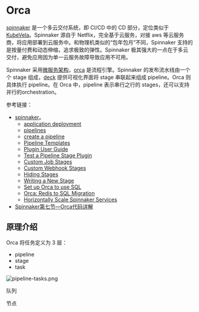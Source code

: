 # Orca

[spinnaker](https://spinnaker.io/) 是一个多云交付系统，即 CI/CD 中的 CD 部分，定位类似于 [KubeVela](https://kubevela.io/zh/)。Spinnaker 源自于 Netflix，完全基于云服务，对接 aws 等云服务商，将应用部署到云服务中。和物理机类似的“包年包月”不同，Spinnaker 支持的是按量付费和动态伸缩，追求极致的弹性。Spinnaker 极其强大的一点在于多云交付，避免应用因为单一云服务故障导致应用不可用。

Spinnaker 采用[微服务架构](https://spinnaker.io/docs/reference/architecture/microservices-overview/)，[orca](https://github.com/spinnaker/orca) 是流程引擎。Spinnaker 的发布流水线由一个个 stage 组成，[deck](https://github.com/spinnaker/deck) 提供可视化界面将 stage 串联起来组成 pipeline。Orca 则具体执行 pipeline。在 Orca 中，pipeline 表示串行之行的 stages，还可以支持并行的orchestration。

参考链接：

* [spinnaker](https://spinnaker.io/)。
  * [application deployment](https://spinnaker.io/docs/concepts/#application-deployment)
  * [pipelines](https://spinnaker.io/docs/concepts/pipelines/)
  * [create a pipeline](https://spinnaker.io/docs/guides/user/pipeline/managing-pipelines/#create-a-pipeline)
  * [Pipeline Templates](https://spinnaker.io/docs/reference/pipeline/templates/)
  * [Plugin User Guide](https://spinnaker.io/docs/guides/user/plugins-users/)
  * [Test a Pipeline Stage Plugin](https://spinnaker.io/docs/guides/developer/plugin-creator/testing/plugin-deck-test/)
  * [Custom Job Stages](https://spinnaker.io/docs/guides/operator/custom-job-stages/)
  * [Custom Webhook Stages](https://spinnaker.io/docs/guides/operator/custom-webhook-stages/)
  * [Hiding Stages](https://spinnaker.io/docs/guides/operator/hiding-stages/)
  * [Writing a New Stage](https://spinnaker.io/docs/guides/developer/extending/new-stage/)
  * [Set up Orca to use SQL](https://spinnaker.io/docs/setup/productionize/persistence/orca-sql/)
  * [Orca: Redis to SQL Migration](https://spinnaker.io/docs/guides/operator/orca-redis-to-sql/)
  * [Horizontally Scale Spinnaker Services](https://spinnaker.io/docs/setup/productionize/scaling/horizontal-scaling/)
* [Spinnaker第七节—Orca代码详解](https://blog.csdn.net/yejingtao703/article/details/104246126)

## 原理介绍

Orca 将任务定义为 3 层：

* pipeline
* stage
* task



![pipeline-tasks.png](./images/orca/pipeline-tasks.png)

队列

节点
